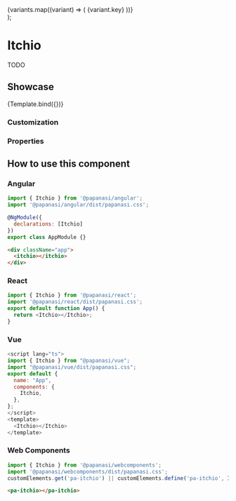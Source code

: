 
<Meta title="Enterprise/Itchio" component={Itchio} argTypes={{}} />

  <div>
    {variants.map((variant) => (
      <Itchio {...args}>{variant.key}</Itchio>
    ))}
  </div>
);

# Itchio

TODO

## Showcase

<Canvas>
  <Story name="Default" args={{}}>
    {Template.bind({})}
  </Story>
</Canvas>

### Customization

<Customization />

### Properties

<ArgsTable story="Default" of={Itchio} />

## How to use this component

### Angular

```js
import { Itchio } from '@papanasi/angular';
import '@papanasi/angular/dist/papanasi.css';

@NgModule({
  declarations: [Itchio]
})
export class AppModule {}
```

```html
<div className="app">
  <itchio></itchio>
</div>
```

### React

```js
import { Itchio } from '@papanasi/react';
import '@papanasi/react/dist/papanasi.css';
export default function App() {
  return <Itchio></Itchio>;
}
```

### Vue

```js
<script lang="ts">
import { Itchio } from "@papanasi/vue";
import "@papanasi/vue/dist/papanasi.css";
export default {
  name: "App",
  components: {
    Itchio,
  },
};
</script>
<template>
  <Itchio></Itchio>
</template>
```

### Web Components

```js
import { Itchio } from '@papanasi/webcomponents';
import '@papanasi/webcomponents/dist/papanasi.css';
customElements.get('pa-itchio') || customElements.define('pa-itchio', Itchio);
```

```html
<pa-itchio></pa-itchio>
```
